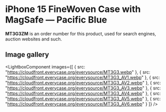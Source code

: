 
# iPhone 15 FineWoven Case with MagSafe — Pacific Blue

<Callout type='info' emoji='👉🏻'>**MT3G3ZM** is an order number for this product, used for search engines, auction websites and such.</Callout>

## Image gallery

<LightboxComponent
    images={[
      {
        src: "https://cloudfront.everycase.org/everysource/MT3G3.webp"
      },
      {
        src: "https://cloudfront.everycase.org/everysource/MT3G3_AV1.webp"
      },
      {
        src: "https://cloudfront.everycase.org/everysource/MT3G3_AV2.webp"
      },
      {
        src: "https://cloudfront.everycase.org/everysource/MT3G3_AV3.webp"
      },
      {
        src: "https://cloudfront.everycase.org/everysource/MT3G3_AV4.webp"
      },
      {
        src: "https://cloudfront.everycase.org/everysource/MT3G3_AV5.webp"
      },
      {
        src: "https://cloudfront.everycase.org/everysource/MT3G3_AV6.webp"
      }
    ]}
  />
